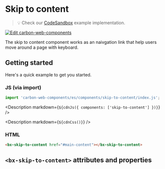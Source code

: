 
# Skip to content

> 💡 Check our
> [CodeSandbox](https://codesandbox.io/s/github/carbon-design-system/carbon-web-components/tree/main/examples/codesandbox/basic/components/skip-to-content)
> example implementation.

[![Edit carbon-web-components](https://codesandbox.io/static/img/play-codesandbox.svg)](https://codesandbox.io/s/github/carbon-design-system/carbon-web-components/tree/main/examples/codesandbox/basic/components/skip-to-content)

The skip to content component works as an naivgation link that help users move around a page with keyboard.

## Getting started

Here's a quick example to get you started.

### JS (via import)

```javascript
import 'carbon-web-components/es/components/skip-to-content/index.js';
```

<Description markdown={`${cdnJs({ components: ['skip-to-content'] })}`} />

<Description markdown={`${cdnCss()}`} />

### HTML

```html
<bx-skip-to-content href="#main-content"></bx-skip-to-content>
```

## `<bx-skip-to-content>` attributes and properties

<Props of="bx-skip-to-content" />
